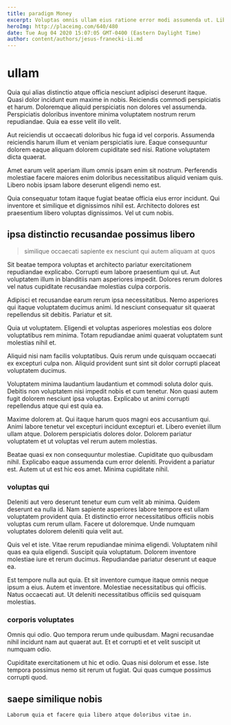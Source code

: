 ```yaml
---
title: paradigm Money
excerpt: Voluptas omnis ullam eius ratione error modi assumenda ut. Libero porro magni. Et dolor vero. Nostrum cum ea illum sit alias harum enim minus.
heroImg: http://placeimg.com/640/480
date: Tue Aug 04 2020 15:07:05 GMT-0400 (Eastern Daylight Time)
author: content/authors/jesus-franecki-ii.md
---
```

# ullam

Quia qui alias distinctio atque officia nesciunt adipisci deserunt itaque. Quasi dolor incidunt eum maxime in nobis. Reiciendis commodi perspiciatis et harum. Doloremque aliquid perspiciatis non dolores vel assumenda. Perspiciatis doloribus inventore minima voluptatem nostrum rerum repudiandae. Quia ea esse velit illo velit.
  
Aut reiciendis ut occaecati doloribus hic fuga id vel corporis. Assumenda reiciendis harum illum et veniam perspiciatis iure. Eaque consequuntur dolorem eaque aliquam dolorem cupiditate sed nisi. Ratione voluptatem dicta quaerat.
  
Amet earum velit aperiam illum omnis ipsam enim sit nostrum. Perferendis molestiae facere maiores enim doloribus necessitatibus aliquid veniam quis. Libero nobis ipsam labore deserunt eligendi nemo est.
  
Quia consequatur totam itaque fugiat beatae officia eius error incidunt. Qui inventore et similique et dignissimos nihil est. Architecto dolores est praesentium libero voluptas dignissimos. Vel ut cum nobis.

## ipsa distinctio recusandae possimus libero

> similique occaecati sapiente ex nesciunt qui autem aliquam at quos

Sit beatae tempora voluptas et architecto pariatur exercitationem repudiandae explicabo. Corrupti eum labore praesentium qui ut. Aut voluptatem illum in blanditiis nam asperiores impedit. Dolores rerum dolores vel natus cupiditate recusandae molestias culpa corporis.
  
Adipisci et recusandae earum rerum ipsa necessitatibus. Nemo asperiores qui itaque voluptatem ducimus animi. Id nesciunt consequatur sit quaerat repellendus sit debitis. Pariatur et sit.
  
Quia ut voluptatem. Eligendi et voluptas asperiores molestias eos dolore voluptatibus rem minima. Totam repudiandae animi quaerat voluptatem sunt molestias nihil et.
  
Aliquid nisi nam facilis voluptatibus. Quis rerum unde quisquam occaecati ex excepturi culpa non. Aliquid provident sunt sint sit dolor corrupti placeat voluptatem ducimus.
  
Voluptatem minima laudantium laudantium et commodi soluta dolor quis. Debitis non voluptatem nisi impedit nobis et cum tenetur. Non quasi autem fugit dolorem nesciunt ipsa voluptas. Explicabo ut animi corrupti repellendus atque qui est quia ea.
  
Maxime dolorem at. Qui itaque harum quos magni eos accusantium qui. Animi labore tenetur vel excepturi incidunt excepturi et. Libero eveniet illum ullam atque. Dolorem perspiciatis dolores dolor. Dolorem pariatur voluptatem et ut voluptas vel rerum autem molestias.
  
Beatae quasi ex non consequuntur molestiae. Cupiditate quo quibusdam nihil. Explicabo eaque assumenda cum error deleniti. Provident a pariatur est. Autem ut ut est hic eos amet. Minima cupiditate nihil.

### voluptas qui

Deleniti aut vero deserunt tenetur eum cum velit ab minima. Quidem deserunt ea nulla id. Nam sapiente asperiores labore tempore est ullam voluptatem provident quia. Et distinctio error necessitatibus officiis nobis voluptas cum rerum ullam. Facere ut doloremque. Unde numquam voluptates dolorem deleniti quia velit aut.
  
Quis vel et iste. Vitae rerum repudiandae minima eligendi. Voluptatem nihil quas ea quia eligendi. Suscipit quia voluptatum. Dolorem inventore molestiae iure et rerum ducimus. Repudiandae pariatur deserunt ut eaque ea.
  
Est tempore nulla aut quia. Et sit inventore cumque itaque omnis neque ipsum a eius. Autem et inventore. Molestiae necessitatibus qui officiis. Natus occaecati aut. Ut deleniti necessitatibus officiis sed quisquam molestias.

### corporis voluptates

Omnis qui odio. Quo tempora rerum unde quibusdam. Magni recusandae nihil incidunt nam aut quaerat aut. Et et corrupti et et velit suscipit ut numquam odio.
  
Cupiditate exercitationem ut hic et odio. Quas nisi dolorum et esse. Iste tempora possimus nemo sit rerum ut fugiat. Qui quas cumque possimus corrupti quod.

## saepe similique nobis

```text
Laborum quia et facere quia libero atque doloribus vitae in.
```

